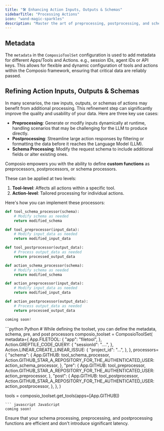 ```yaml
---
title: "🛠️ Enhancing Action Inputs, Outputs & Schemas"
sidebarTitle: "Processing Actions"
icon: "wand-magic-sparkles"
description: "Master the art of preprocessing, postprocessing, and schema processing for optimal results."
---
```


## Metadata

The `metadata` in the `ComposioToolSet` configuration is used to add metadata for different Apps/Tools and Actions. e.g., session IDs, agent IDs or API keys. This allows for flexible and dynamic configuration of tools and actions within the Composio framework, ensuring that critical data are reliably passed.


## Refining Action Inputs, Outputs & Schemas

In many scenarios, the raw inputs, outputs, or schemas of actions may benefit from additional processing. This refinement step can significantly improve the quality and usability of your data. Here are three key use cases:

- **Preprocessing**: Generate or modify inputs dynamically at runtime, handling scenarios that may be challenging for the LLM to produce directly.
- **Postprocessing**: Streamline large action responses by filtering or formatting the data before it reaches the Language Model (LLM).
- **Schema Processing**: Modify the request schema to include additional fields or alter existing ones.

Composio empowers you with the ability to define **custom functions** as preprocessors, postprocessors, or schema processors. 

These can be applied at two levels:

1. **Tool-level**: Affects all actions within a specific tool.
2. **Action-level**: Tailored processing for individual actions.

Here's how you can implement these processors:
<Steps>
<Step title="Define the Preprocessor, Postprocessor, and Schema Processor Functions">
<CodeGroup>
```python Python
def tool_schema_processor(schema):
    # Modify schema as needed
    return modified_schema

def tool_preprocessor(input_data):
    # Modify input_data as needed
    return modified_input_data

def tool_postprocessor(output_data):
    # Process output_data as needed
    return processed_output_data

def action_schema_processor(schema):
    # Modify schema as needed
    return modified_schema

def action_preprocessor(input_data):
    # Modify input_data as needed
    return modified_input_data

def action_postprocessor(output_data):
    # Process output_data as needed
    return processed_output_data
```

``` javascript JavaScript
coming soon!
```
</CodeGroup>
</Step>
<Step title="Use them while creating the toolset">
<CodeGroup>
```python Python
# While defining the toolset, you can define the metadata, schema, pre, and post processors
composio_toolset = ComposioToolSet(
    metadata={
        App.FILETOOL: {
            "app": "filetool",
        },
        Action.GREPTILE_CODE_QUERY: {
            "sessionId": "....",
        },
        Action.LINEAR_CREATE_LINEAR_ISSUE: {
            "project_id": "...",
        },
    },
    processors={
        "schema": {
            App.GITHUB: tool_schema_processor,
            Action.GITHUB_STAR_A_REPOSITORY_FOR_THE_AUTHENTICATED_USER: action_schema_processor,
        },
        "pre": {
            App.GITHUB: tool_preprocessor,
            Action.GITHUB_STAR_A_REPOSITORY_FOR_THE_AUTHENTICATED_USER: action_preprocessor,
        },
        "post": {
            App.GITHUB: tool_postprocessor,
            Action.GITHUB_STAR_A_REPOSITORY_FOR_THE_AUTHENTICATED_USER: action_postprocessor,
        },
    },
)

tools = composio_toolset.get_tools(apps=[App.GITHUB])
```
``` javascript JavaScript
coming soon!
```
</CodeGroup>
</Step>
</Steps>

<Warning>
  Ensure that your schema processing, preprocessing, and postprocessing functions are efficient and don't introduce significant latency.
</Warning>
